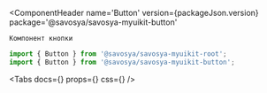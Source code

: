 
<Meta title='Components/Button' component={Button} id='Button'/>

<ComponentHeader
    name='Button'
    version={packageJson.version}
    package='@savosya/savosya-myuikit-button'
>
    Компонент кнопки
</ComponentHeader>

```jsx
import { Button } from '@savosya/savosya-myuikit-root';
import { Button } from '@savosya/savosya-myuikit-button';
```

<Canvas of={ButtonStories.Sandbox} meta={ButtonStories}/>

<Tabs
    docs={<Description/>}
    props={<ArgsTable of={Button}/>}
    css={<CSS/>}
/>
